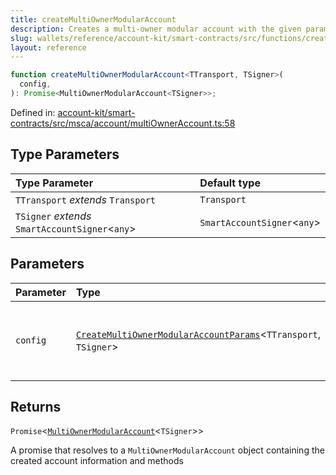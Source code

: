 ```yaml
---
title: createMultiOwnerModularAccount
description: Creates a multi-owner modular account with the given parameters, including transport, chain, signer, account address, initialization code, entry point, factory address, owners, and salt. Ensures that the owners are unique, ordered, and non-zero.
slug: wallets/reference/account-kit/smart-contracts/src/functions/createMultiOwnerModularAccount
layout: reference
---
```


```ts
function createMultiOwnerModularAccount<TTransport, TSigner>(
  config,
): Promise<MultiOwnerModularAccount<TSigner>>;
```

Defined in: [account-kit/smart-contracts/src/msca/account/multiOwnerAccount.ts:58](https://github.com/alchemyplatform/aa-sdk/blob/923a52171f7246172caf350853843e6680197da9/account-kit/smart-contracts/src/msca/account/multiOwnerAccount.ts#L58)

## Type Parameters

| Type Parameter                                   | Default type                 |
| :----------------------------------------------- | :--------------------------- |
| `TTransport` _extends_ `Transport`               | `Transport`                  |
| `TSigner` _extends_ `SmartAccountSigner`\<`any`> | `SmartAccountSigner`\<`any`> |

## Parameters

| Parameter | Type                                                                                                                         | Description                                                         |
| :-------- | :--------------------------------------------------------------------------------------------------------------------------- | :------------------------------------------------------------------ |
| `config`  | [`CreateMultiOwnerModularAccountParams`](../type-aliases/CreateMultiOwnerModularAccountParams.mdx)\<`TTransport`, `TSigner`> | Configuration parameters for creating a multi-owner modular account |

## Returns

`Promise`\<[`MultiOwnerModularAccount`](../type-aliases/MultiOwnerModularAccount.mdx)\<`TSigner`>>

A promise that resolves to a `MultiOwnerModularAccount` object containing the created account information and methods
